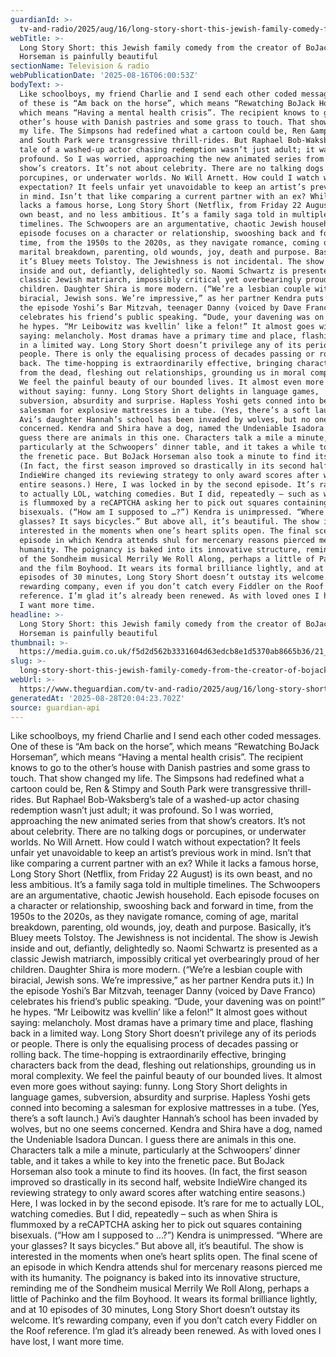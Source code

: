 ```yaml
---
guardianId: >-
  tv-and-radio/2025/aug/16/long-story-short-this-jewish-family-comedy-from-the-creator-of-bojack-horseman-is-painfully-beautiful
webTitle: >-
  Long Story Short: this Jewish family comedy from the creator of BoJack
  Horseman is painfully beautiful
sectionName: Television & radio
webPublicationDate: '2025-08-16T06:00:53Z'
bodyText: >-
  Like schoolboys, my friend Charlie and I send each other coded messages. One
  of these is “Am back on the horse”, which means “Rewatching BoJack Horseman”,
  which means “Having a mental health crisis”. The recipient knows to go to the
  other’s house with Danish pastries and some grass to touch. That show changed
  my life. The Simpsons had redefined what a cartoon could be, Ren &amp; Stimpy
  and South Park were transgressive thrill-rides. But Raphael Bob-Waksberg’s
  tale of a washed-up actor chasing redemption wasn’t just adult; it was
  profound. So I was worried, approaching the new animated series from that
  show’s creators. It’s not about celebrity. There are no talking dogs or
  porcupines, or underwater worlds. No Will Arnett. How could I watch without
  expectation? It feels unfair yet unavoidable to keep an artist’s previous work
  in mind. Isn’t that like comparing a current partner with an ex? While it
  lacks a famous horse, Long Story Short (Netflix, from Friday 22 August) is its
  own beast, and no less ambitious. It’s a family saga told in multiple
  timelines. The Schwoopers are an argumentative, chaotic Jewish household. Each
  episode focuses on a character or relationship, swooshing back and forward in
  time, from the 1950s to the 2020s, as they navigate romance, coming of age,
  marital breakdown, parenting, old wounds, joy, death and purpose. Basically,
  it’s Bluey meets Tolstoy. The Jewishness is not incidental. The show is Jewish
  inside and out, defiantly, delightedly so. Naomi Schwartz is presented as a
  classic Jewish matriarch, impossibly critical yet overbearingly proud of her
  children. Daughter Shira is more modern. (“We’re a lesbian couple with
  biracial, Jewish sons. We’re impressive,” as her partner Kendra puts it.) In
  the episode Yoshi’s Bar Mitzvah, teenager Danny (voiced by Dave Franco)
  celebrates his friend’s public speaking. “Dude, your davening was on point!”
  he hypes. “Mr Leibowitz was kvellin’ like a felon!” It almost goes without
  saying: melancholy. Most dramas have a primary time and place, flashing back
  in a limited way. Long Story Short doesn’t privilege any of its periods or
  people. There is only the equalising process of decades passing or rolling
  back. The time-hopping is extraordinarily effective, bringing characters back
  from the dead, fleshing out relationships, grounding us in moral complexity.
  We feel the painful beauty of our bounded lives. It almost even more goes
  without saying: funny. Long Story Short delights in language games,
  subversion, absurdity and surprise. Hapless Yoshi gets conned into becoming a
  salesman for explosive mattresses in a tube. (Yes, there’s a soft launch.)
  Avi’s daughter Hannah’s school has been invaded by wolves, but no one seems
  concerned. Kendra and Shira have a dog, named the Undeniable Isadora Duncan. I
  guess there are animals in this one. Characters talk a mile a minute,
  particularly at the Schwoopers’ dinner table, and it takes a while to key into
  the frenetic pace. But BoJack Horseman also took a minute to find its hooves.
  (In fact, the first season improved so drastically in its second half, website
  IndieWire changed its reviewing strategy to only award scores after watching
  entire seasons.) Here, I was locked in by the second episode. It’s rare for me
  to actually LOL, watching comedies. But I did, repeatedly – such as when Shira
  is flummoxed by a reCAPTCHA asking her to pick out squares containing
  bisexuals. (“How am I supposed to …?”) Kendra is unimpressed. “Where are your
  glasses? It says bicycles.” But above all, it’s beautiful. The show is
  interested in the moments when one’s heart splits open. The final scene of an
  episode in which Kendra attends shul for mercenary reasons pierced me with its
  humanity. The poignancy is baked into its innovative structure, reminding me
  of the Sondheim musical Merrily We Roll Along, perhaps a little of Pachinko
  and the film Boyhood. It wears its formal brilliance lightly, and at 10
  episodes of 30 minutes, Long Story Short doesn’t outstay its welcome. It’s
  rewarding company, even if you don’t catch every Fiddler on the Roof
  reference. I’m glad it’s already been renewed. As with loved ones I have lost,
  I want more time.
headline: >-
  Long Story Short: this Jewish family comedy from the creator of BoJack
  Horseman is painfully beautiful
thumbnail: >-
  https://media.guim.co.uk/f5d2d562b3331604d63edcb8e1d5370ab8665b36/21_20_1731_1386/500.jpg
slug: >-
  long-story-short-this-jewish-family-comedy-from-the-creator-of-bojack-horseman-is-painfully-beautiful
webUrl: >-
  https://www.theguardian.com/tv-and-radio/2025/aug/16/long-story-short-this-jewish-family-comedy-from-the-creator-of-bojack-horseman-is-painfully-beautiful
generatedAt: '2025-08-28T20:04:23.702Z'
source: guardian-api
---
```

Like schoolboys, my friend Charlie and I send each other coded messages. One of these is “Am back on the horse”, which means “Rewatching BoJack Horseman”, which means “Having a mental health crisis”. The recipient knows to go to the other’s house with Danish pastries and some grass to touch. That show changed my life. The Simpsons had redefined what a cartoon could be, Ren &amp; Stimpy and South Park were transgressive thrill-rides. But Raphael Bob-Waksberg’s tale of a washed-up actor chasing redemption wasn’t just adult; it was profound. So I was worried, approaching the new animated series from that show’s creators. It’s not about celebrity. There are no talking dogs or porcupines, or underwater worlds. No Will Arnett. How could I watch without expectation? It feels unfair yet unavoidable to keep an artist’s previous work in mind. Isn’t that like comparing a current partner with an ex? While it lacks a famous horse, Long Story Short (Netflix, from Friday 22 August) is its own beast, and no less ambitious. It’s a family saga told in multiple timelines. The Schwoopers are an argumentative, chaotic Jewish household. Each episode focuses on a character or relationship, swooshing back and forward in time, from the 1950s to the 2020s, as they navigate romance, coming of age, marital breakdown, parenting, old wounds, joy, death and purpose. Basically, it’s Bluey meets Tolstoy. The Jewishness is not incidental. The show is Jewish inside and out, defiantly, delightedly so. Naomi Schwartz is presented as a classic Jewish matriarch, impossibly critical yet overbearingly proud of her children. Daughter Shira is more modern. (“We’re a lesbian couple with biracial, Jewish sons. We’re impressive,” as her partner Kendra puts it.) In the episode Yoshi’s Bar Mitzvah, teenager Danny (voiced by Dave Franco) celebrates his friend’s public speaking. “Dude, your davening was on point!” he hypes. “Mr Leibowitz was kvellin’ like a felon!” It almost goes without saying: melancholy. Most dramas have a primary time and place, flashing back in a limited way. Long Story Short doesn’t privilege any of its periods or people. There is only the equalising process of decades passing or rolling back. The time-hopping is extraordinarily effective, bringing characters back from the dead, fleshing out relationships, grounding us in moral complexity. We feel the painful beauty of our bounded lives. It almost even more goes without saying: funny. Long Story Short delights in language games, subversion, absurdity and surprise. Hapless Yoshi gets conned into becoming a salesman for explosive mattresses in a tube. (Yes, there’s a soft launch.) Avi’s daughter Hannah’s school has been invaded by wolves, but no one seems concerned. Kendra and Shira have a dog, named the Undeniable Isadora Duncan. I guess there are animals in this one. Characters talk a mile a minute, particularly at the Schwoopers’ dinner table, and it takes a while to key into the frenetic pace. But BoJack Horseman also took a minute to find its hooves. (In fact, the first season improved so drastically in its second half, website IndieWire changed its reviewing strategy to only award scores after watching entire seasons.) Here, I was locked in by the second episode. It’s rare for me to actually LOL, watching comedies. But I did, repeatedly – such as when Shira is flummoxed by a reCAPTCHA asking her to pick out squares containing bisexuals. (“How am I supposed to …?”) Kendra is unimpressed. “Where are your glasses? It says bicycles.” But above all, it’s beautiful. The show is interested in the moments when one’s heart splits open. The final scene of an episode in which Kendra attends shul for mercenary reasons pierced me with its humanity. The poignancy is baked into its innovative structure, reminding me of the Sondheim musical Merrily We Roll Along, perhaps a little of Pachinko and the film Boyhood. It wears its formal brilliance lightly, and at 10 episodes of 30 minutes, Long Story Short doesn’t outstay its welcome. It’s rewarding company, even if you don’t catch every Fiddler on the Roof reference. I’m glad it’s already been renewed. As with loved ones I have lost, I want more time.
